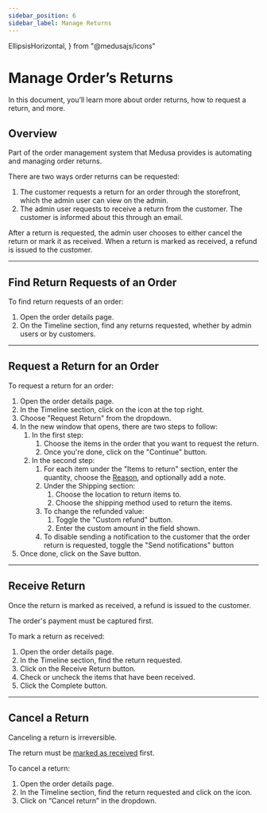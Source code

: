 ```yaml
---
sidebar_position: 6
sidebar_label: Manage Returns
---
```


  EllipsisHorizontal, 
} from "@medusajs/icons"

# Manage Order’s Returns

In this document, you’ll learn more about order returns, how to request a return, and more.

## Overview

Part of the order management system that Medusa provides is automating and managing order returns.

There are two ways order returns can be requested:

1. The customer requests a return for an order through the storefront, which the admin user can view on the admin.
2. The admin user requests to receive a return from the customer. The customer is informed about this through an email.

After a return is requested, the admin user chooses to either cancel the return or mark it as received. When a return is marked as received, a refund is issued to the customer.

---

## Find Return Requests of an Order

To find return requests of an order:

1. Open the order details page.
2. On the Timeline section, find any returns requested, whether by admin users or by customers.

---

## Request a Return for an Order

<!-- TODO check info for correctness -->

To request a return for an order:

1. Open the order details page.
2. In the Timeline section, click on the <InlineIcon Icon={EllipsisHorizontal} alt="three-dots" /> icon at the top right.
3. Choose "Request Return" from the dropdown.
4. In the new window that opens, there are two steps to follow:
    1. In the first step:
        1. Choose the items in the order that you want to request the return.
        2. Once you're done, click on the "Continue" button.
    2. In the second step:
        1. For each item under the "Items to return" section, enter the quantity, choose the [Reason](../../settings/return-reasons/index.mdx), and optionally add a note.
        2. Under the Shipping section:
            1. Choose the location to return items to.
            2. Choose the shipping method used to return the items.
        3. To change the refunded value:
            1. Toggle the "Custom refund" button.
            2. Enter the custom amount in the field shown.
        4. To disable sending a notification to the customer that the order return is requested, toggle the "Send notifications" button
5. Once done, click on the Save button.

---

## Receive Return

<Note type="warning">

Once the return is marked as received, a refund is issued to the customer.

</Note>

<Note type="check">

The order's payment must be captured first.

</Note>

<!-- TODO check info for correctness -->

To mark a return as received:

1. Open the order details page.
2. In the Timeline section, find the return requested.
3. Click on the Receive Return button.
4. Check or uncheck the items that have been received.
5. Click the Complete button.

---

## Cancel a Return

<Note type="warning">

Canceling a return is irreversible.

</Note>

<Note type="check">

The return must be [marked as received](#receive-return) first.

</Note>

<!-- TODO check info for correctness -->

To cancel a return:

1. Open the order details page.
2. In the Timeline section, find the return requested and click on the <InlineIcon Icon={EllipsisHorizontal} alt="three-dots" /> icon.
3. Click on “Cancel return” in the dropdown.
